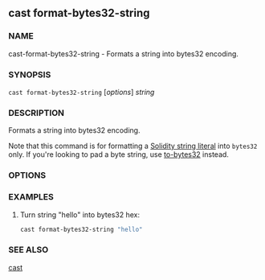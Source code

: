 
## cast format-bytes32-string

### NAME

cast-format-bytes32-string - Formats a string into bytes32 encoding.

### SYNOPSIS

`cast format-bytes32-string` [*options*] _string_

### DESCRIPTION

Formats a string into bytes32 encoding.

Note that this command is for formatting a [Solidity string literal](https://docs.soliditylang.org/en/v0.8.16/types.html#string-literals-and-types) into `bytes32` only. If you're looking to pad a byte string, use [to-bytes32](/reference/cast/cast-to-bytes32.mdx) instead.

### OPTIONS

<CommonOptions />

### EXAMPLES

1. Turn string "hello" into bytes32 hex:
   ```sh
   cast format-bytes32-string "hello"
   ```

### SEE ALSO

[cast](/reference/cast/cast.mdx)

